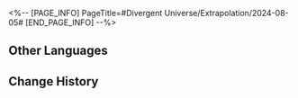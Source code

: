 <%-- [PAGE_INFO]
PageTitle=#Divergent Universe/Extrapolation/2024-08-05#
[END_PAGE_INFO] --%>
{{Event
|name              = Cyclical Extrapolation: Waiting for Eternity
|image             = Event Cyclical Extrapolation Waiting for Eternity.png
|type              = Cyclical Extrapolation
|time_known        = yes
|time_start        = 2024-08-05 04:00:00
|time_end          = 2024-08-12 03:59:59
}}

{{Cyclical Extrapolation
|curios     = Lapispeakers' Flakes
|equations  = Aether Phantom//Elation//Propagation//2;; Deceiver of Calamity//Propagation//Erudition//2;; Anti-Organic Liquidator//Erudition//Destruction//2;; Firework Master//Elation//Destruction//2
|trailblaze = 
|rewards    = Relic Remains*30; Lost Crystal*3
|boss_1_1   = Silvermane Lieutenant; Blaze Out of Space; Ice Out of Space; Guardian Shadow; Memory Zone Meme "Shell of Faded Rage"
|boss_1_2   = Disciples of Sanctus Medicus: Shape Shifter (Bug); The Ascended (Bug); Abundance Sprite: Malefic Ape (Bug); Senior Staff: Team Leader (Bug); Aurumaton Spectral Envoy (Bug); Dreamjolt Troupe's Beyond Overcooked (Bug); Dreamjolt Troupe's Sweet Gorilla (Bug); "Past Confined and Caged" (Bug); "Tomorrow in Harmonious Chords" (Bug); "Present Inebriated in Revelry" (Bug)
|boss_2_1   = Silvermane Lieutenant (Bug); Blaze Out of Space (Bug); Ice Out of Space (Bug); Guardian Shadow (Bug); Stormbringer (Bug)
|boss_2_2   = Svarog (Complete); Stellaron Hunter: Kafka (Complete); Abundant Ebon Deer (Complete); Cloud Knight Lieutenant: Yanqing (Complete); Memory Zone Meme "Something Unto Death" (Complete)
|boss_3     = Swarm: True Sting (Complete)
|rules      = You will not obtain Equations or Weighted Curios after achieving victory in Boss Domain; Obtain this week's Preset Constructs upon entering the first plane
}}

==Other Languages==
{{Other Languages
|en   = Cyclical Extrapolation: Waiting for Eternity
|zhs  = 周期演算：等待永恒
|zht  = 週期演算：等待永恆
|ja   = 周期演算：永遠の待望
|ko   = 주기 연산: 영원을 향한 기다림
|es   = Cálculo periódico: Esperando la eternidad
|fr   = Calcul cyclique&nbsp;: Attente éternelle
|ru   = Цикличное вычисление: Ожидание вечности
|th   = การคำนวณแบบรอบ: รอคอยชั่วนิรันดร์
|vi   = Ngoại Suy Chu Kỳ: Chờ Đợi Vĩnh Hằng
|de   = Zyklische Berechnung: Warten auf die Ewigkeit
|id   = Kalkulasi Siklus: Menanti Keabadian
|pt   = Extrapolação Cíclica: Aguardando a Eternidade
}}

==Change History==
{{Change History|2.4}}